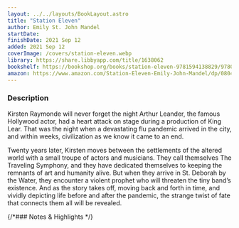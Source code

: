 ```yaml
---
layout: ../../layouts/BookLayout.astro
title: "Station Eleven"
author: Emily St. John Mandel
startDate:
finishDate: 2021 Sep 12
added: 2021 Sep 12
coverImage: /covers/station-eleven.webp
library: https://share.libbyapp.com/title/1638062
bookshelf: https://bookshop.org/books/station-eleven-9781594138829/9780804172448
amazon: https://www.amazon.com/Station-Eleven-Emily-John-Mandel/dp/0804172447/
---
```


<ReadingTime
  startDate  = {frontmatter.startDate}
  finishDate = {frontmatter.finishDate}
/>

### Description
Kirsten Raymonde will never forget the night Arthur Leander, the famous Hollywood actor, had a heart attack on stage during a production of King Lear. That was the night when a devastating flu pandemic arrived in the city, and within weeks, civilization as we know it came to an end.

Twenty years later, Kirsten moves between the settlements of the altered world with a small troupe of actors and musicians. They call themselves The Traveling Symphony, and they have dedicated themselves to keeping the remnants of art and humanity alive. But when they arrive in St. Deborah by the Water, they encounter a violent prophet who will threaten the tiny band’s existence. And as the story takes off, moving back and forth in time, and vividly depicting life before and after the pandemic, the strange twist of fate that connects them all will be revealed.

{/*### Notes & Highlights */}

<BuyBook
  library   = {frontmatter.library}
  bookshelf = {frontmatter.bookshelf}
  amazon    = {frontmatter.amazon}
/>
